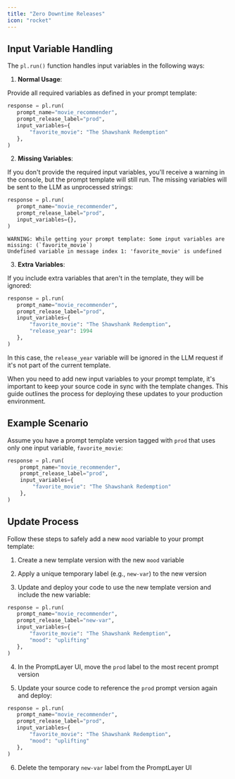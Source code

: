 ```yaml
---
title: "Zero Downtime Releases"
icon: "rocket"
---
```


## Input Variable Handling

The `pl.run()` function handles input variables in the following ways:

1. **Normal Usage**:

Provide all required variables as defined in your prompt template:

```python
response = pl.run(
   prompt_name="movie_recommender",
   prompt_release_label="prod",
   input_variables={
       "favorite_movie": "The Shawshank Redemption"
   },
)
```

2. **Missing Variables**:

If you don't provide the required input variables, you'll receive a warning in the console, but the prompt template will still run. The missing variables will be sent to the LLM as unprocessed strings:

```python
response = pl.run(
   prompt_name="movie_recommender",
   prompt_release_label="prod",
   input_variables={},
)
```

```
WARNING: While getting your prompt template: Some input variables are missing: (`favorite_movie`)
Undefined variable in message index 1: 'favorite_movie' is undefined
```

3. **Extra Variables**:

If you include extra variables that aren't in the template, they will be ignored:

```python
response = pl.run(
   prompt_name="movie_recommender",
   prompt_release_label="prod",
   input_variables={
       "favorite_movie": "The Shawshank Redemption",
       "release_year": 1994
   },
)
```

In this case, the `release_year` variable will be ignored in the LLM request if it's not part of the current template.

When you need to add new input variables to your prompt template, it's important to keep your source code in sync with the template changes. This guide outlines the process for deploying these updates to your production environment.

## Example Scenario

Assume you have a prompt template version tagged with `prod` that uses only one input variable, `favorite_movie`:

```python
response = pl.run(
    prompt_name="movie_recommender",
    prompt_release_label="prod",
    input_variables={
        "favorite_movie": "The Shawshank Redemption"
    },
)
```

## Update Process

Follow these steps to safely add a new `mood` variable to your prompt template:

1. Create a new template version with the new `mood` variable

2. Apply a unique temporary label (e.g., `new-var`) to the new version

3. Update and deploy your code to use the new template version and include the new variable:

```python
response = pl.run(
   prompt_name="movie_recommender",
   prompt_release_label="new-var",
   input_variables={
       "favorite_movie": "The Shawshank Redemption",
       "mood": "uplifting"
   },
)
```

4. In the PromptLayer UI, move the `prod` label to the most recent prompt version

5. Update your source code to reference the `prod` prompt version again and deploy:

```python
response = pl.run(
   prompt_name="movie_recommender",
   prompt_release_label="prod",
   input_variables={
       "favorite_movie": "The Shawshank Redemption",
       "mood": "uplifting"
   },
)
```

6. Delete the temporary `new-var` label from the PromptLayer UI
